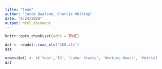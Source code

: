 ```yaml
---
title: "team"
author: "Jacob Baalson, Charlie Whiting"
date: "2/24/2020"
output: html_document
---
```


```r
knitr::opts_chunk$set(echo = TRUE)
```


```r
dat <- readxl::read_xls('GSS.xls')
dat

names(dat) <- c('Year','ID', 'Labor Status', 'Working Hours', 'Marital','Sex','Party', 'Happiness')
dat
```
